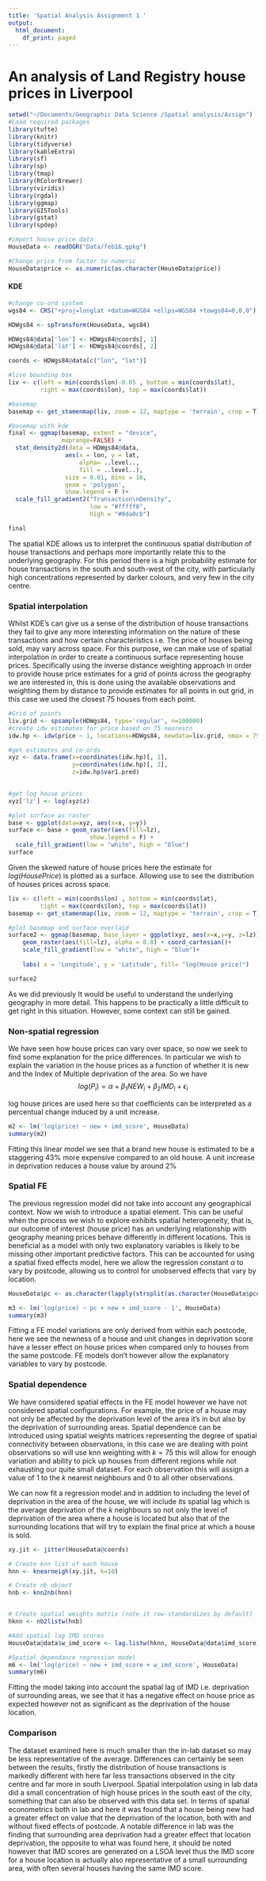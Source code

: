 ```yaml
---
title: 'Spatial Analysis Assignment 1 '
output:
  html_document: 
    df_print: paged
---
```

# An analysis of Land Registry house prices in Liverpool

```r
setwd("~/Documents/Geographic Data Science /Spatial analysis/Assign")
#Load required packages
library(tufte)
library(knitr)
library(tidyverse)
library(kableExtra)
library(sf) 
library(sp) 
library(tmap) 
library(RColorBrewer) 
library(viridis) 
library(rgdal)
library(ggmap)
library(GISTools)
library(gstat)
library(spdep)

```


```r
#import house price data
HouseData <- readOGR("Data/feb16.gpkg")

#Change price from factor to numeric
HouseData$price <- as.numeric(as.character(HouseData$price))


```

#### KDE 

```r
#change co-ord system
wgs84 <- CRS("+proj=longlat +datum=WGS84 +ellps=WGS84 +towgs84=0,0,0")

HDWgs84 <- spTransform(HouseData, wgs84)

HDWgs84@data['lon'] <- HDWgs84@coords[, 1]
HDWgs84@data['lat'] <- HDWgs84@coords[, 2]

coords <- HDWgs84@data[c("lon", "lat")]

#live bounding box
liv <- c(left = min(coords$lon)-0.05 , bottom = min(coords$lat), 
         right = max(coords$lon), top = max(coords$lat))

#basemap
basemap <- get_stamenmap(liv, zoom = 12, maptype = 'terrain', crop = T)

#basemap with kde
final <- ggmap(basemap, extent = "device", 
               maprange=FALSE) + 
  stat_density2d(data = HDWgs84@data, 
                aes(x = lon, y = lat, 
                    alpha= ..level.., 
                    fill = ..level..), 
                size = 0.01, bins = 16, 
                geom = 'polygon', 
                show.legend = F )+
  scale_fill_gradient2("Transaction\nDensity", 
                       low = "#fffff8", 
                       high = "#8da0cb")

final

```


The spatial KDE allows us to interpret the continuous spatial distribution of house transactions and perhaps more importantly relate this to the underlying geography. For this period there is a high probability estimate for house transactions in the south and south-west of the city, with particularly high concentrations represented by darker colours, and very few in the city centre. 




### Spatial interpolation

Whilst KDE's can give us a sense of the distribution of house transactions they fail to give any more interesting information on the nature of these transactions and how certain characteristics i.e. The price of houses being sold, may vary across space. For this purpose, we can make use of spatial interpolation in order to create a continuous surface representing house prices. Specifically using the inverse distance weighting approach in order to provide house price estimates for a grid of points across the geography we are interested in, this is done using the available observations and weighting them by distance to provide estimates for all points in out grid, in this case we used the closest 75 houses from each point.


```r
#Grid of points
liv.grid <- spsample(HDWgs84, type='regular', n=100000)
#create idw estimates for price based on 75 nearestn
idw.hp <- idw(price ~ 1, locations=HDWgs84, newdata=liv.grid, nmax = 75)

```

```r
#get estimates and co-ords
xyz <- data.frame(x=coordinates(idw.hp)[, 1], 
                  y=coordinates(idw.hp)[, 2], 
                  z=idw.hp$var1.pred)
                  

#get log house prices
xyz['lz'] <- log(xyz$z)

#plot surface as raster
base <- ggplot(data=xyz, aes(x=x, y=y))
surface <- base + geom_raster(aes(fill=lz),
                       show.legend = F) +
  scale_fill_gradient(low = "white", high = "blue")
surface


```

Given the skewed nature of house prices here the estimate for $log(House Price)$ is plotted as a surface. Allowing use to see the distribution of houses prices across space.

```r
liv <- c(left = min(coords$lon) , bottom = min(coords$lat), 
         right = max(coords$lon), top = max(coords$lat))
basemap <- get_stamenmap(liv, zoom = 12, maptype = 'terrain', crop = T)

#plot basemap and surface overlaid 
surface2 <- ggmap(basemap, base_layer = ggplot(xyz, aes(x=x,y=y, z=lz))) + 
    geom_raster(aes(fill=lz), alpha = 0.8) + coord_cartesian()+
    scale_fill_gradient(low = "white", high = "blue")+
    
    labs( x = 'Longitude', y = 'Latitude', fill= "log(House price)")

surface2
```

As we did previously It would be useful to understand the underlying geography in more detail. This happens to be practically a little difficult to get right in this situation. However, some context can still be gained. 


### Non-spatial regression

We have seen how house prices can vary over space, so now we seek to find some explanation for the price differences. In particular we wish to explain the variation in the house prices as a function of whether it is new and the Index of Multiple deprivation of the area. So we have $$log(P_i) = \alpha + \beta_1NEW_i + \beta_2IMD_i + \epsilon_i$$

log house prices are used here so that coefficients can be interpreted as a percentual change induced by a unit increase.



```r
m2 <- lm('log(price) ~ new + imd_score', HouseData)
summary(m2)

```

Fitting this linear model we see that a brand new house is estimated to be a staggering 43% more expensive compared to an old house. A unit increase in deprivation reduces a house value by around 2%


### Spatial FE

The previous regression model did not take into account any geographical context. Now we wish to introduce a spatial element. This can be useful when the process we wish to explore exhibits spatial heterogeneity, that is, our outcome of interest (house price) has an underlying relationship with geography meaning prices behave differently in different locations. This is beneficial as a model with only two explanatory variables is likely to be missing other important predictive factors. This can be accounted for using a spatial fixed effects model, here we allow the regression constant $\alpha$ to vary by postcode, allowing us to control for unobserved effects that vary by location.


```r
HouseData$pc <- as.character(lapply(strsplit(as.character(HouseData$pcds), split=" "), "[", 1))

m3 <- lm('log(price) ~ pc + new + imd_score - 1', HouseData)
summary(m3)


```

Fitting a FE model variations are only derived from within each postcode, here we see the newness of a house and unit changes in deprivation score have a lesser effect on house prices when compared only to houses from the same postcode. FE models don't however allow the explanatory variables to vary by postcode. 


### Spatial dependence 

We have considered spatial effects in the FE model however we have not considered spatial configurations. For example, the price of a house may not only be affected by the deprivation level of the area it's in but also by the deprivation of surrounding areas. Spatial dependence can be introduced using spatial weights matrices representing the degree of spatial connectivity between observations, in this case we are dealing with point observations so will use knn weighting with $k = 75$ this will allow for enough variation and ability to pick up houses from different regions while not exhausting our quite small dataset. For each observation this will assign a value of 1 to the $k$ nearest neighbours and 0 to all other observations. 

We can now fit a regression model and in addition to including the level of deprivation in the area of the house, we will include its spatial lag which is the average deprivation of the $k$ neighbours so not only the level of deprivation of the area where a house is located but also that of the surrounding locations that will try to explain the final price at which a house is sold.



```r
xy.jit <- jitter(HouseData@coords)

# Create knn list of each house
hnn <- knearneigh(xy.jit, k=10)

# Create nb object
hnb <- knn2nb(hnn)


# Create spatial weights matrix (note it row-standardizes by default)
hknn <- nb2listw(hnb)

#Add spatial lag IMD scores 
HouseData@data$w_imd_score <- lag.listw(hknn, HouseData@data$imd_score)
```

```r
#Spatial dependance regression model
m6 <- lm('log(price) ~ new + imd_score + w_imd_score', HouseData)
summary(m6)
```

Fitting the model taking into account the spatial lag of IMD i.e. deprivation of surrounding areas, we see that it has a negative effect on house price as expected however not as significant as the deprivation of the house location.

### Comparison 

The dataset examined here is much smaller than the in-lab dataset so may be less representative of the average. Differences can certainly be seen between the results, firstly the distribution of house transactions is markedly different with here far less transactions observed in the city centre and far more in south Liverpool. Spatial interpolation using in lab data did a small concentration of high house prices in the south east of the city, something that can also be observed with this data set. In terms of spatial econometrics both in lab and here it was found that a house being new had a greater effect on value that the deprivation of the location, both with and without fixed effects of postcode. A notable difference in lab was the finding that surrounding area deprivation had a greater effect that location deprivation, the opposite to what was found here, it should be noted however that IMD scores are generated on a LSOA level thus the IMD score for a house location is actually also representative of a small surrounding area, with often several houses having the same IMD score.


